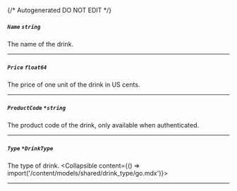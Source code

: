 {/* Autogenerated DO NOT EDIT  */}

##### `Name` *`string`*
The name of the drink.

---
##### `Price` *`float64`*
The price of one unit of the drink in US cents.

---
##### `ProductCode` *`*string`*
The product code of the drink, only available when authenticated.

---
##### `Type` *`*DrinkType`*
The type of drink.
<Collapsible content={() => import('/content/models/shared/drink_type/go.mdx')}>
</Collapsible>

---
